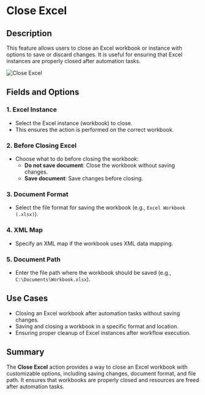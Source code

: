 # Close Excel  

## Description

This feature allows users to close an Excel workbook or instance with options to save or discard changes. It is useful for ensuring that Excel instances are properly closed after automation tasks.  

![Close Excel](../assets/excel/close-excel.png)  

## Fields and Options  

### 1. **Excel Instance**

- Select the Excel instance (workbook) to close.  
- This ensures the action is performed on the correct workbook.  

### 2. **Before Closing Excel** 

- Choose what to do before closing the workbook:  
  - **Do not save document**: Close the workbook without saving changes.  
  - **Save document**: Save changes before closing.  

### 3. **Document Format**

- Select the file format for saving the workbook (e.g., `Excel Workbook (.xlsx)`).  

### 4. **XML Map** 

- Specify an XML map if the workbook uses XML data mapping.  

### 5. **Document Path**

- Enter the file path where the workbook should be saved (e.g., `C:\Documents\Workbook.xlsx`).  

## Use Cases

- Closing an Excel workbook after automation tasks without saving changes.  
- Saving and closing a workbook in a specific format and location.  
- Ensuring proper cleanup of Excel instances after workflow execution.  

## Summary

The **Close Excel** action provides a way to close an Excel workbook with customizable options, including saving changes, document format, and file path. It ensures that workbooks are properly closed and resources are freed after automation tasks.
